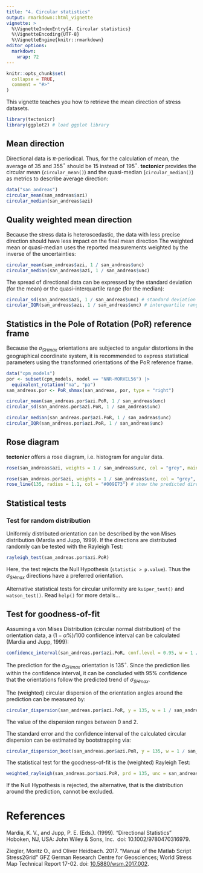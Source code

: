 ```yaml
---
title: "4. Circular statistics"
output: rmarkdown::html_vignette
vignette: >
  %\VignetteIndexEntry{4. Circular statistics}
  %\VignetteEncoding{UTF-8}
  %\VignetteEngine{knitr::rmarkdown}
editor_options: 
  markdown: 
    wrap: 72
---
```


```r
knitr::opts_chunk$set(
  collapse = TRUE,
  comment = "#>"
)
```

This vignette teaches you how to retrieve the mean direction of stress 
datasets. 

```r
library(tectonicr)
library(ggplot2) # load ggplot library
```

## Mean direction
Directional data is $\pi$-periodical. 
Thus, for the calculation of mean, the average of 35 and 355$^{\circ}$ 
should be 15 instead of 195$^{\circ}$. 
**tectonicr** provides the circular mean (`circular_mean()`) and the 
quasi-median (`circular_median()`) as metrics to describe average direction:

```r
data("san_andreas")
circular_mean(san_andreas$azi)
circular_median(san_andreas$azi)
```

## Quality weighted mean direction
Because the stress data is heteroscedastic, the data with less precise 
direction should have less impact on the final mean direction The weighted 
mean or quasi-median uses the reported measurements weighted 
by the inverse of the uncertainties:
```r
circular_mean(san_andreas$azi, 1 / san_andreas$unc)
circular_median(san_andreas$azi, 1 / san_andreas$unc)
```
The spread of directional data can be expressed by the standard deviation (for 
the mean) or the quasi-interquartile range (for the median):
```r
circular_sd(san_andreas$azi, 1 / san_andreas$unc) # standard deviation
circular_IQR(san_andreas$azi, 1 / san_andreas$unc) # interquartile range
```


## Statistics in the Pole of Rotation (PoR) reference frame
Because the $\sigma_{SHmax}$ orientations are subjected to angular distortions in the geographical coordinate system, it is recommended to express statistical parameters using the transformed orientations of the PoR reference frame. 
```r
data("cpm_models")
por <- subset(cpm_models, model == "NNR-MORVEL56") |>
  equivalent_rotation("na", "pa")
san_andreas.por <- PoR_shmax(san_andreas, por, type = "right")
```


```r
circular_mean(san_andreas.por$azi.PoR, 1 / san_andreas$unc)
circular_sd(san_andreas.por$azi.PoR, 1 / san_andreas$unc)

circular_median(san_andreas.por$azi.PoR, 1 / san_andreas$unc)
circular_IQR(san_andreas.por$azi.PoR, 1 / san_andreas$unc)
```

## Rose diagram
**tectonicr** offers a rose diagram, i.e. histogram for angular data. 
```r
rose(san_andreas$azi, weights = 1 / san_andreas$unc, col = "grey", main = "North pole")
```

```r
rose(san_andreas.por$azi, weights = 1 / san_andreas$unc, col = "grey", main = "PoR")
rose_line(135, radius = 1.1, col = "#009E73") # show the predicted direction
```


## Statistical tests
### Test for random distribution
Uniformly distributed orientation can be described by the von Mises distribution
(Mardia and Jupp, 1999). 
If the directions are distributed randomly can be tested with the Rayleigh Test:
```r
rayleigh_test(san_andreas.por$azi.PoR)
```
Here, the test rejects the Null Hypothesis (`statistic > p.value`). Thus the $\sigma_{SHmax}$ directions have a preferred orientation.

Alternative statistical tests for circular uniformity are `kuiper_test()` and `watson_test()`.
Read `help()` for more details...


## Test for goodness-of-fit
Assuming a von Mises Distribution (circular normal distribution) of the orientation data, a $(1-\alpha \%)/100$ confidence interval can be calculated (Mardia and Jupp, 1999):
```r
confidence_interval(san_andreas.por$azi.PoR, conf.level = 0.95, w = 1 / san_andreas$unc)
```
The prediction for the $\sigma_{SHmax}$ orientation is $135^{\circ}$. Since the prediction lies within the confidence interval, it can be concluded with 95% confidence that the orientations follow the predicted trend of $\sigma_{SHmax}$.

The  (weighted) circular dispersion of the orientation angles around the prediction can be measured by:
```r
circular_dispersion(san_andreas.por$azi.PoR, y = 135, w = 1 / san_andreas$unc)
```
The value of the dispersion ranges between 0 and 2.

The standard error and the confidence interval of the calculated circular dispersion can be estimated by bootstrapping via:
```r
circular_dispersion_boot(san_andreas.por$azi.PoR, y = 135, w = 1 / san_andreas$unc, R = 1000)
```


The statistical test for the goodness-of-fit is the (weighted) Rayleigh Test:
```r
weighted_rayleigh(san_andreas.por$azi.PoR, prd = 135, unc = san_andreas$unc)
```
If the Null Hypothesis is rejected, the alternative, that is the distribution around the prediction, cannot be excluded.


# References
Mardia, K. V., and Jupp, P. E. (Eds.). (1999). "Directional Statistics" 
Hoboken, NJ, USA: John Wiley & Sons, Inc. 
doi: 10.1002/9780470316979.
<!--doi: [10.1002/9780470316979](https://doi.org/10.1002/9780470316979).-->

Ziegler, Moritz O., and Oliver Heidbach. 2017. “Manual of the Matlab Script Stress2Grid” 
GFZ German Research Centre for Geosciences; World Stress Map Technical Report 17-02. 
doi: [10.5880/wsm.2017.002](https://doi.org/10.5880/wsm.2017.002). 
